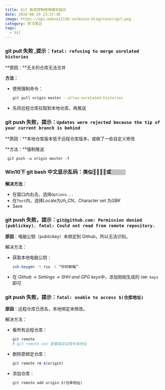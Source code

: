 ```yaml
---
title: Git 版本控制使用填坑指北
date: 2019-06-29 23:37:30
image: https://api.mahoo12138.cn/minio-blog/cover/git.png
category: 学习笔记
tags:
  - Git
---
```


### git pull 失败 ,提示：`fatal: refusing to merge unrelated histories`

**原因：**无关的仓库无法合并

**方法：**

- 使用强制命令：

  ```sh
  git pull origin master --allow-unrelated-histories
  ```

- 先将远程仓库拉取到本地仓库，再推送

### git push 失败，提示：`Updates were rejected because the tip of your current branch is behind`

**原因：**本地仓库版本低于远程仓库版本，或做了一些自定义修改

**方法：**强制推送

```shell
 git push -u origin master -f
```

### Win10下 git bash 中文显示乱码：类似﷨﷨﷨﷨或▒▒▒▒

**解决方法**：

- 在窗口内右击，选择`Options...`
- 在`Text`内，选择Locale为*zh_CN*，Character set 为*GBK*
- Save

### git push 失败，提示：`git@github.com: Permission denied (publickey). fatal: Could not read from remote repository.`

**原因**：电脑公钥（publickey）未绑定到 Github，所以无法识别。

解决方法：

- 获取本地电脑公钥：

  ```bash
  ssh-keygen -t rsa -C “你的邮箱”
  ```

- 在 *Github → Settings → SHH and GPG keys*中，添加刚刚生成的 `SHH keys`即可

### git push 失败，提示：`fatal: unable to access $(仓库地址) `

**原因**：远程仓库已改名，本地绑定未修改。

解决方法：

- 看所有远程仓库：

  ```bash
  git remote
  # git remote xxx 查看指定远程仓库地址
  ```

- 删除原绑定仓库：

  ```bash
  git remote rm $(origin)
  ```

- 添加仓库：

  ```bash
  git remote add origin $(仓库地址)
  ```
